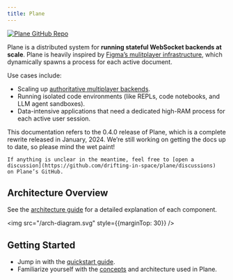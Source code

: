 ```yaml
---
title: Plane
---
```



<div style={{height: 60}}>
    <Logo />
</div>

<div style={{marginTop: 20}}>
    <a href="https://github.com/drifting-in-space/plane"><img src="https://img.shields.io/github/stars/drifting-in-space/plane?style=social" alt="Plane GitHub Repo" /></a>
</div>

Plane is a distributed system for **running stateful WebSocket backends at scale**. Plane is heavily inspired by [Figma’s mulitplayer infrastructure](https://www.figma.com/blog/rust-in-production-at-figma/), which dynamically spawns a process for each active document.

Use cases include:
- Scaling up [authoritative multiplayer backends](https://driftingin.space/posts/you-might-not-need-a-crdt).
- Running isolated code environments (like REPLs, code notebooks, and LLM agent sandboxes).
- Data-intensive applications that need a dedicated high-RAM process for each active user session.

<Callout type="warning">
    This documentation refers to the 0.4.0 release of Plane, which is a complete rewrite released in
    January, 2024. We’re still working on getting the docs up to date, so please mind the wet paint!

    If anything is unclear in the meantime, feel free to [open a discussion](https://github.com/drifting-in-space/plane/discussions)
    on Plane’s GitHub.
</Callout>

## Architecture Overview

See the [architecture guide](concepts/architecture.mdx) for a detailed explanation of each component.

<img src="/arch-diagram.svg" style={{marginTop: 30}} />

## Getting Started

- Jump in with the [quickstart guide](/quickstart-guide.mdx).
- Familiarize yourself with the [concepts](/concepts/session-backends.mdx) and architecture used in Plane.
